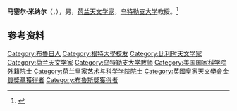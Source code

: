 {{Infobox scientist
| honorific_prefix  = 
| name              = 马塞尔·米纳尔<br />Marcel Minnaert
| honorific_suffix  = 
| native_name       = 
| native_name_lang  = 
| image             = Marcel Minnaert.jpg
| image_size        = 
| image_upright     = 
| alt               = 
| caption           = Minnaert in 1967
| birth_name        = Marcel Gilles Jozef Minnaert
| birth_date        = {{birth date |1893|02|12}}
| birth_place       = {{BEL}}[[布魯日|布魯日]]
| death_date        = {{death date and age |1970|10|10 | 1893|02|12}}
| death_place       = {{NLD}}[[乌得勒支|乌得勒支]]
| death_cause       = 
| resting_place     = 
| resting_place_coordinates = <!--{{coord|LAT|LONG|type:landmark|display=inline,title}}-->
| home_town         =
| other_names       = 
| pronounce         =
| residence         = 
| citizenship       = 
| nationality       = 
| fields            = [[天文學|天文學]]
| workplaces        = [[乌特勒支大学|乌特勒支大学]]
| patrons           = 
| education         = 
| alma_mater        = [[根特大学|根特大学]]<br>[[乌特勒支大学|乌特勒支大学]]
| thesis_title      = <!--(or  | thesis1_title =  and  | thesis2_title = )-->
| thesis_url        = <!--(or  | thesis1_url  =   and  | thesis2_url  =  )-->
| thesis_year       = <!--(or  | thesis1_year =   and  | thesis2_year =  )-->
| doctoral_advisor  = {{tsl|en|Leonard Ornstein||Leonard Ornstein}}
| academic_advisors = 
| doctoral_students = [[亨德里克·C·范德胡斯特|亨德里克·C·范德胡斯特]]<ref name="vdh-obituary">{{cite journal| last1 = Habing | first1 = H. J.| date = February 2001| title = Obituaries: Hendrik Christoffel van de Hulst, 1918-2000 | journal = Astronomy & Geophysics | volume = 42 | issue = 1 | pages = 1.33–1.37 | bibcode = 2001A&G....42a..33H| doi = 10.1046/j.1468-4004.2001.0420011.33.x}}</ref><br />[[科内利斯·德亚赫|科内利斯·德亚赫]]
| notable_students  = 
| known_for         = {{tsl|en|Minnaert resonance||Minnaert resonance}}<br>{{tsl|en|Minnaert function||Minnaert function}}
| influences        = 
| influenced        = 
| awards            = 
| author_abbrev_bot = 
| author_abbrev_zoo = 
| spouse            = <!--(or | spouses = )-->
| partner           = <!--(or | partners = )-->
| children          = 
| signature         = <!--(filename only)-->
| signature_alt     = 
| website           = <!--{{URL|www.example.com}}-->
| footnotes         = 
}}
'''马塞尔·米纳尔'''（{{lang-fr|Marcel Minnaert}}，{{bd|1893年|2月12日|1970年|10月26日|}}），男，[[荷兰|荷兰]][[天文学家|天文学家]]，[[乌特勒支大学|乌特勒支大学]]教授。<ref>{{cite web |author= |url=http://www.dwc.knaw.nl/biografie/pmknaw/?pagetype=authorDetail&aId=PE00001901 |title=Marcel Gilles Jozef Minnaert (1893 - 1970) |publisher=[[Royal_Netherlands_Academy_of_Arts_and_Sciences|Royal Netherlands Academy of Arts and Sciences]] |date= |accessdate=2015-07-30 |archive-date=2017-05-17 |archive-url=https://web.archive.org/web/20170517185636/http://www.dwc.knaw.nl/biografie/pmknaw/?pagetype=authorDetail&aId=PE00001901 |dead-url=no }}</ref>

== 参考资料 ==
{{reflist}}

{{英国皇家天文学会金质奖章获得者}}
{{布鲁斯奖章获得者}}

{{Authority control}}
{{DEFAULTSORT:Minnaert}}
[[Category:布魯日人|Category:布魯日人]]
[[Category:根特大學校友|Category:根特大學校友]]
[[Category:比利时天文学家|Category:比利时天文学家]]
[[Category:荷兰天文学家|Category:荷兰天文学家]]
[[Category:乌特勒支大学教师|Category:乌特勒支大学教师]]
[[Category:美国国家科学院外籍院士|Category:美国国家科学院外籍院士]]
[[Category:荷兰皇家艺术与科学学院院士|Category:荷兰皇家艺术与科学学院院士]]
[[Category:英國皇家天文學會金質獎章獲得者|Category:英國皇家天文學會金質獎章獲得者]]
[[Category:布魯斯獎獲得者|Category:布魯斯獎獲得者]]